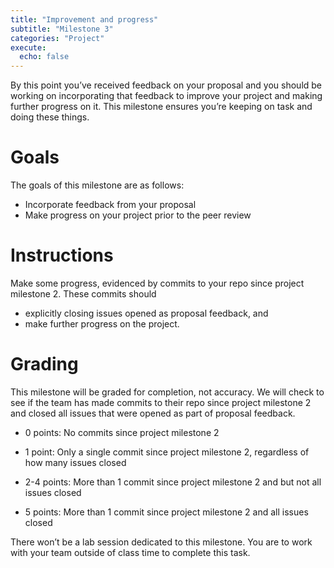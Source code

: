 ```yaml
---
title: "Improvement and progress"
subtitle: "Milestone 3"
categories: "Project"
execute:
  echo: false
---
```


By this point you've received feedback on your proposal and you should be working on incorporating that feedback to improve your project and making further progress on it.
This milestone ensures you're keeping on task and doing these things.

# Goals

The goals of this milestone are as follows:

-   Incorporate feedback from your proposal
-   Make progress on your project prior to the peer review

# Instructions

Make some progress, evidenced by commits to your repo since project milestone 2. 
These commits should

-   explicitly closing issues opened as proposal feedback, and
-   make further progress on the project.

# Grading

This milestone will be graded for completion, not accuracy.
We will check to see if the team has made commits to their repo since project milestone 2 and closed all issues that were opened as part of proposal feedback.

-   0 points: No commits since project milestone 2

-   1 point: Only a single commit since project milestone 2, regardless of how many issues closed

-   2-4 points: More than 1 commit since project milestone 2 and but not all issues closed

-   5 points: More than 1 commit since project milestone 2 and all issues closed

::: callout-note
There won't be a lab session dedicated to this milestone.
You are to work with your team outside of class time to complete this task.
:::
